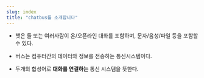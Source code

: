 ```yaml
---
slug: index
title: "chatbus를 소개합니다"
---
```

* 챗은 둘 또는 여러사람이 온/오픈라인 대화를 포함하며, 문자/음성/파일 등을 포함할 수 있다.

* 버스는 컴퓨터간의 데이터와 정보를 전송하는 통신시스템이다.

* 두개의 합성어로 **대화를 연결하는** 통신 시스템을 뜻한다.
